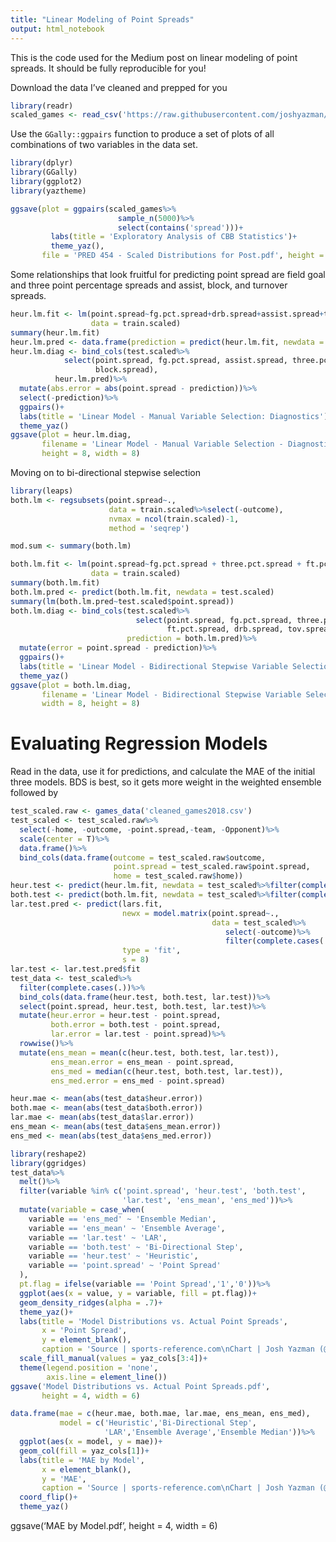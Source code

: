 ---
title: "Linear Modeling of Point Spreads"
output: html_notebook
---

This is the code used for the Medium post on linear modeling of point spreads. It should be fully reproducible for you!

Download the data I've cleaned and prepped for you
```{r}
library(readr)
scaled_games <- read_csv('https://raw.githubusercontent.com/joshyazman/medium-posts/master/linear-modeling-point-spreads/scaled_games.csv')
```

Use the `GGally::ggpairs` function to produce a set of plots of all combinations of two variables in the data set. 
```{r}
library(dplyr)
library(GGally)
library(ggplot2)
library(yaztheme)

ggsave(plot = ggpairs(scaled_games%>%
                        sample_n(5000)%>%
                        select(contains('spread')))+
         labs(title = 'Exploratory Analysis of CBB Statistics')+
         theme_yaz(),
       file = 'PRED 454 - Scaled Distributions for Post.pdf', height = 10, width = 10)
```

Some relationships that look fruitful for predicting point spread are field goal and three point percentage spreads and assist, block, and turnover spreads.
```{r}
heur.lm.fit <- lm(point.spread~fg.pct.spread+drb.spread+assist.spread+three.pct.spread+block.spread+tov.spread, 
                  data = train.scaled)
summary(heur.lm.fit)
heur.lm.pred <- data.frame(prediction = predict(heur.lm.fit, newdata = test.scaled))
heur.lm.diag <- bind_cols(test.scaled%>%
            select(point.spread, fg.pct.spread, assist.spread, three.pct.spread, 
                   block.spread),
          heur.lm.pred)%>%
  mutate(abs.error = abs(point.spread - prediction))%>%
  select(-prediction)%>%
  ggpairs()+
  labs(title = 'Linear Model - Manual Variable Selection: Diagnostics')+
  theme_yaz()
ggsave(plot = heur.lm.diag,
       filename = 'Linear Model - Manual Variable Selection - Diagnostics.pdf',
       height = 8, width = 8)
```

Moving on to bi-directional stepwise selection
```{r}
library(leaps)
both.lm <- regsubsets(point.spread~., 
                      data = train.scaled%>%select(-outcome),
                      nvmax = ncol(train.scaled)-1, 
                      method = 'seqrep')

mod.sum <- summary(both.lm)

both.lm.fit <- lm(point.spread~fg.pct.spread + three.pct.spread + ft.pct.spread + drb.spread + tov.spread,
                  data = train.scaled)
summary(both.lm.fit)
both.lm.pred <- predict(both.lm.fit, newdata = test.scaled)
summary(lm(both.lm.pred~test.scaled$point.spread))
both.lm.diag <- bind_cols(test.scaled%>%
                            select(point.spread, fg.pct.spread, three.pct.spread,
                                   ft.pct.spread, drb.spread, tov.spread),
                          prediction = both.lm.pred)%>%
  mutate(error = point.spread - prediction)%>%
  ggpairs()+
  labs(title = 'Linear Model - Bidirectional Stepwise Variable Selection: Diagnostics')+
  theme_yaz()
ggsave(plot = both.lm.diag,
       filename = 'Linear Model - Bidirectional Stepwise Variable Selection - Diagnostics.pdf',
       width = 8, height = 8)
```

# Evaluating Regression Models
Read in the data, use it for predictions, and calculate the MAE of the initial three models. BDS is best, so it gets more weight in the weighted ensemble followed by 
```{r}
test_scaled.raw <- games_data('cleaned_games2018.csv')
test_scaled <- test_scaled.raw%>%
  select(-home, -outcome, -point.spread,-team, -Opponent)%>%
  scale(center = T)%>%
  data.frame()%>%
  bind_cols(data.frame(outcome = test_scaled.raw$outcome,
                       point.spread = test_scaled.raw$point.spread,
                       home = test_scaled.raw$home))
heur.test <- predict(heur.lm.fit, newdata = test_scaled%>%filter(complete.cases(.)), type = 'response')
both.test <- predict(both.lm.fit, newdata = test_scaled%>%filter(complete.cases(.)), type = 'response')
lar.test.pred <- predict(lars.fit, 
                         newx = model.matrix(point.spread~., 
                                             data = test_scaled%>%
                                                select(-outcome)%>%
                                                filter(complete.cases(.)==T)), 
                         type = 'fit',
                         s = 8)
lar.test <- lar.test.pred$fit
test_data <- test_scaled%>%
  filter(complete.cases(.))%>%
  bind_cols(data.frame(heur.test, both.test, lar.test))%>%
  select(point.spread, heur.test, both.test, lar.test)%>%
  mutate(heur.error = heur.test - point.spread,
         both.error = both.test - point.spread,
         lar.error = lar.test - point.spread)%>%
  rowwise()%>%
  mutate(ens_mean = mean(c(heur.test, both.test, lar.test)),
         ens_mean.error = ens_mean - point.spread,
         ens_med = median(c(heur.test, both.test, lar.test)),
         ens_med.error = ens_med - point.spread)

heur.mae <- mean(abs(test_data$heur.error))
both.mae <- mean(abs(test_data$both.error))
lar.mae <- mean(abs(test_data$lar.error))
ens_mean <- mean(abs(test_data$ens_mean.error))
ens_med <- mean(abs(test_data$ens_med.error))

library(reshape2)
library(ggridges)
test_data%>%
  melt()%>%
  filter(variable %in% c('point.spread', 'heur.test', 'both.test', 
                         'lar.test', 'ens_mean', 'ens_med'))%>%
  mutate(variable = case_when(
    variable == 'ens_med' ~ 'Ensemble Median',
    variable == 'ens_mean' ~ 'Ensemble Average',
    variable == 'lar.test' ~ 'LAR',
    variable == 'both.test' ~ 'Bi-Directional Step',
    variable == 'heur.test' ~ 'Heuristic',
    variable == 'point.spread' ~ 'Point Spread'
  ),
  pt.flag = ifelse(variable == 'Point Spread','1','0'))%>%
  ggplot(aes(x = value, y = variable, fill = pt.flag))+
  geom_density_ridges(alpha = .7)+
  theme_yaz()+
  labs(title = 'Model Distributions vs. Actual Point Spreads',
       x = 'Point Spread',
       y = element_blank(),
       caption = 'Source | sports-reference.com\nChart | Josh Yazman (@jyazman2012)')+
  scale_fill_manual(values = yaz_cols[3:4])+
  theme(legend.position = 'none',
        axis.line = element_line())
ggsave('Model Distributions vs. Actual Point Spreads.pdf',
       height = 4, width = 6)

data.frame(mae = c(heur.mae, both.mae, lar.mae, ens_mean, ens_med),
           model = c('Heuristic','Bi-Directional Step',
                     'LAR','Ensemble Average','Ensemble Median'))%>%
  ggplot(aes(x = model, y = mae))+
  geom_col(fill = yaz_cols[1])+
  labs(title = 'MAE by Model',
       x = element_blank(),
       y = 'MAE',
       caption = 'Source | sports-reference.com\nChart | Josh Yazman (@jyazman2012)')+
  coord_flip()+
  theme_yaz()
```
ggsave('MAE by Model.pdf', height = 4, width = 6)